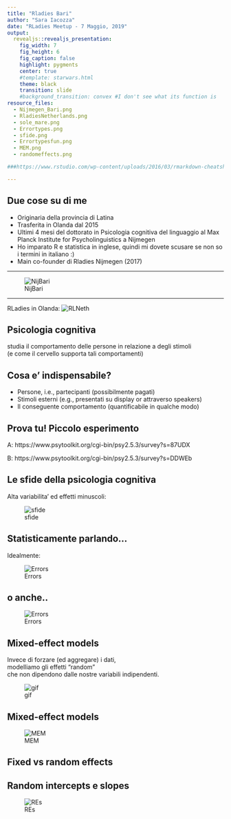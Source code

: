 ---
title: "Rladies Bari"
author: "Sara Iacozza"
date: "RLadies Meetup - 7 Maggio, 2019"
output: 
  revealjs::revealjs_presentation:
    fig_width: 7
    fig_height: 6
    fig_caption: false
    highlight: pygments
    center: true
    #template: starwars.html
    theme: black
    transition: slide
    #background_transition: convex #I don't see what its function is
resource_files:
  - Nijmegen_Bari.png
  - RladiesNetherlands.png
  - sole_mare.png
  - Errortypes.png
  - sfide.png
  - Errortypesfun.png
  - MEM.png
  - randomeffects.png

###https://www.rstudio.com/wp-content/uploads/2016/03/rmarkdown-cheatsheet-2.0.pdf

---

## Due cose su di me 

- Originaria della provincia di Latina
- Trasferita in Olanda dal 2015 
- Ultimi 4 mesi del dottorato in Psicologia cognitiva del linguaggio al Max Planck Institute for Psycholinguistics a Nijmegen
- Ho imparato R e statistica in inglese, quindi mi dovete scusare se non so i termini in italiano :)
- Main co-founder di Rladies Nijmegen (2017)

---

![NijBari](Nijmegen_Bari.png)


---
RLadies in Olanda:
![RLNeth](RladiesNetherlands.png)


## Psicologia cognitiva

studia il comportamento delle persone in relazione a degli stimoli  
(e come il cervello supporta tali comportamenti)

## Cosa e' indispensabile?

- Persone, i.e., partecipanti (possibilmente pagati)
- Stimoli esterni (e.g., presentati su display or attraverso speakers)
- Il conseguente comportamento (quantificabile in qualche modo)

## Prova tu! Piccolo esperimento 

A:
https://www.psytoolkit.org/cgi-bin/psy2.5.3/survey?s=87UDX

B:
https://www.psytoolkit.org/cgi-bin/psy2.5.3/survey?s=DDWEb




## Le sfide della psicologia cognitiva

Alta variabilita' ed effetti minuscoli:

![sfide](sfide.png)


## Statisticamente parlando…

Idealmente:

![Errors](Errortypes.png)

## o anche..

![Errors](Errortypesfun.png)

## Mixed-effect models

Invece di forzare (ed aggregare) i dati,  
modelliamo gli effetti “random”  
che non dipendono dalle nostre variabili indipendenti.

![gif](https://media.giphy.com/media/jxjrmDHjgzCxEM4AiN/giphy.gif)

## Mixed-effect models

![MEM](MEM.png)

## Fixed vs random effects

## Random intercepts e slopes

![REs](randomeffects.png)

